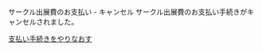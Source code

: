 
<SEO title="サークル出展費のお支払いキャンセル"/>

<SectionHeader text="SUCCESS" pageHeader>
サークル出展費のお支払い - キャンセル
</SectionHeader>

<MdxContainer>
サークル出展費のお支払い手続きがキャンセルされました。

[支払い手続きをやりなおす](https://gishohaku.dev/circle-entry)

</MdxContainer>


